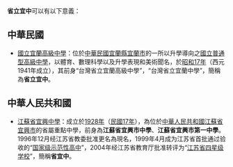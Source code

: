 '''省立宜中'''可以有以下意義：
==中華民國==
*[[國立宜蘭高級中學|國立宜蘭高級中學]]：位於[[中華民國|中華民國]][[宜蘭縣|宜蘭縣]][[宜蘭市|宜蘭市]]的一所以升學導向之[[國立|國立]][[普通型高級中學|普通型高級中學]]，以體育、數理科學以及升學表現和美術聞名，於[[昭和17年|昭和17年]]（西元1941年成立），其前身“台灣省立宜蘭高級中學”，“台灣省立宜蘭中學”，簡稱為'''省立宜中'''。

==中華人民共和國==
*[[江蘇省宜興中學|江蘇省宜興中學]]：成立於[[1928年|1928年]]（[[民國17年|民國17年]]），為位於[[中華人民共和國|中華人民共和國]][[江蘇省|江蘇省]][[宜興市|宜興市]]的省屬重點中學，前身為'''江蘇省宜興市中學'''、'''江蘇省宜興市第一中學'''。1996年12月经江苏省教委批准更名為現名，1999年4月成为江苏省首批通过验收的“[[国家级示范性高中|国家级示范性高中]]”，2004年经江苏省教育厅批准转评为“[[江苏省四星级学校|江苏省四星级学校]]”，簡稱'''省宜中'''。

{{disambig|Cat=四字亞洲相關消歧義}}